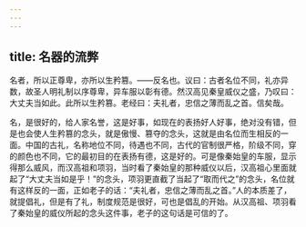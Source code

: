 ```yaml
---
---
---
```

title: 名器的流弊
---




名者，所以正尊卑，亦所以生矜篡。——反名也。议曰：古者名位不同，礼亦异数，故圣人明礼制以序尊卑，异车服以彰有德。然汉高见秦皇威仪之盛，乃叹曰：大丈夫当如此。此所以生矜篡。老经曰：夫礼者，忠信之薄而乱之首。信矣哉。

名，是很好的，给人家名誉，这是好事，如现在的表扬好人好事，绝对没有错，但是也会使人生矜篡的念头，就是傲慢、篡夺的念头，这就是由名位而生相反的一面。中国的古礼，名称地位不同，待遇也不同，古代的官制很严格，阶级不同，穿的颜色也不同，它的最初目的在表扬有德，这是好的。可是像秦始皇的车服，显示得那么威风，而汉高祖和项羽，当时看了秦始皇的那种威仪以后，汉高祖心里面就起了“大丈夫当如是乎！”的念头，项羽更直截了当起了“取而代之”的念头，名位就有这样反的一面，正如老子的话：“夫礼者，忠信之薄而乱之首。”人的本质差了，就提倡礼，但是有了礼，制度规范是很好，可也是倡乱的开始。从汉高祖、项羽看了秦始皇的威仪所起的念头这件事，老子的这句话是可信的了。